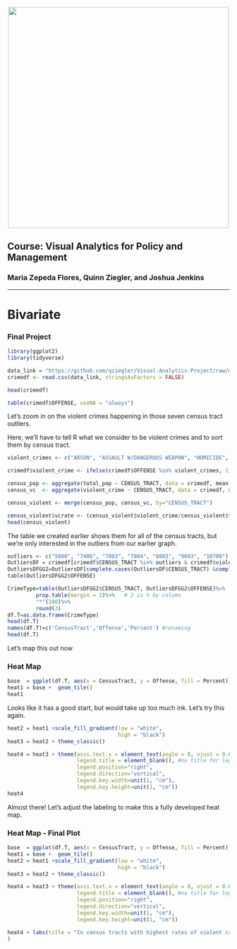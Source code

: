 
<br> 
<center><img src="http://i.imgur.com/sSaOozN.png" width="500"></center>


## Course: Visual Analytics for Policy and Management

### Maria Zepeda Flores, Quinn Ziegler, and Joshua Jenkins 

_____
<a id='part1'></a>

# Bivariate
### Final Project 

```r
library(ggplot2)
library(tidyverse)
```


```r
data_link = "https://github.com/qziegler/Visual-Analytics-Project/raw/master/data/dc_crime_tract_demo.csv"
crimedf <- read.csv(data_link, stringsAsFactors = FALSE)
```

```r
head(crimedf)
```



```r
table(crimedf$OFFENSE, useNA = "always")
```

Let's zoom in on the violent crimes happening in those seven census tract outliers. 

Here, we'll have to tell R what we consider to be violent crimes and to sort them by census tract.

```r
violent_crimes <- c("ARSON", "ASSAULT W/DANGEROUS WEAPON", "HOMICIDE", "ROBBERY", "SEX ABUSE")

crimedf$violent_crime <- ifelse(crimedf$OFFENSE %in% violent_crimes, 1, 0)

census_pop <- aggregate(total_pop ~ CENSUS_TRACT, data = crimedf, mean)
census_vc  <- aggregate(violent_crime ~ CENSUS_TRACT, data = crimedf, sum)

census_violent <- merge(census_pop, census_vc, by="CENSUS_TRACT")

census_violent$vcrate <- (census_violent$violent_crime/census_violent$total_pop)*100000
head(census_violent)
```

The table we created earlier shows them for all of the census tracts, but we're only interested in the outliers from our earlier graph. 

```r
outliers <- c("5800", "7406", "7803", "7804", "8803", "9603", "10700")
OutliersDF = crimedf[crimedf$CENSUS_TRACT %in% outliers & crimedf$violent_crime == 1,]
OutliersDFGG2=OutliersDF[complete.cases(OutliersDF$CENSUS_TRACT) &complete.cases(OutliersDF$OFFENSE),]
table(OutliersDFGG2$OFFENSE)
```


```r
CrimeType=table(OutliersDFGG2$CENSUS_TRACT, OutliersDFGG2$OFFENSE)%>%
         prop.table(margin = 2)%>%   # 2 is % by column
         "*"(100)%>%
         round(3)
df.T=as.data.frame(CrimeType)
head(df.T)
names(df.T)=c('CensusTract','Offense','Percent') #renaming
head(df.T)
```

Let's map this out now

### Heat Map

```r
base  = ggplot(df.T, aes(x = CensusTract, y = Offense, fill = Percent)) 
heat1 = base +  geom_tile() 
heat1

```

Looks like it has a good start, but would take up too much ink. 
Let's try this again.

```r
heat2 = heat1 +scale_fill_gradient(low = "white", 
                                   high = "black")
heat3 = heat2 + theme_classic() 

heat4 = heat3 + theme(axis.text.x = element_text(angle = 0, vjust = 0.6), 
                      legend.title = element_blank(), #no title for legend
                      legend.position="right", 
                      legend.direction="vertical",
                      legend.key.width=unit(1, "cm"),
                      legend.key.height=unit(1, "cm")) 
heat4
```

Almost there!
Let's adjust the labeling to make this a fully developed heat map.

### Heat Map - Final Plot

```r
base  = ggplot(df.T, aes(x = CensusTract, y = Offense, fill = Percent)) 
heat1 = base +  geom_tile() 
heat2 = heat1 +scale_fill_gradient(low = "white", 
                                   high = "black")
heat3 = heat2 + theme_classic() 

heat4 = heat3 + theme(axis.text.x = element_text(angle = 0, vjust = 0.6), 
                      legend.title = element_blank(), #no title for legend
                      legend.position="right", 
                      legend.direction="vertical",
                      legend.key.width=unit(1, "cm"),
                      legend.key.height=unit(1, "cm")) 

heat4 + labs(title = "In census tracts with highest rates of violent crimes,\nwhich violent crimes are most common?", y="Type of Violent Crime", x="Census Tract", caption= "Source: Washington, DC Metropolitan Police Department") + theme(plot.title = element_text(face="bold", size=16, hjust=.5), plot.subtitle = element_text(size = 14, hjust = 1), plot.caption = element_text(hjust = 0, vjust = -1), 
)
```

